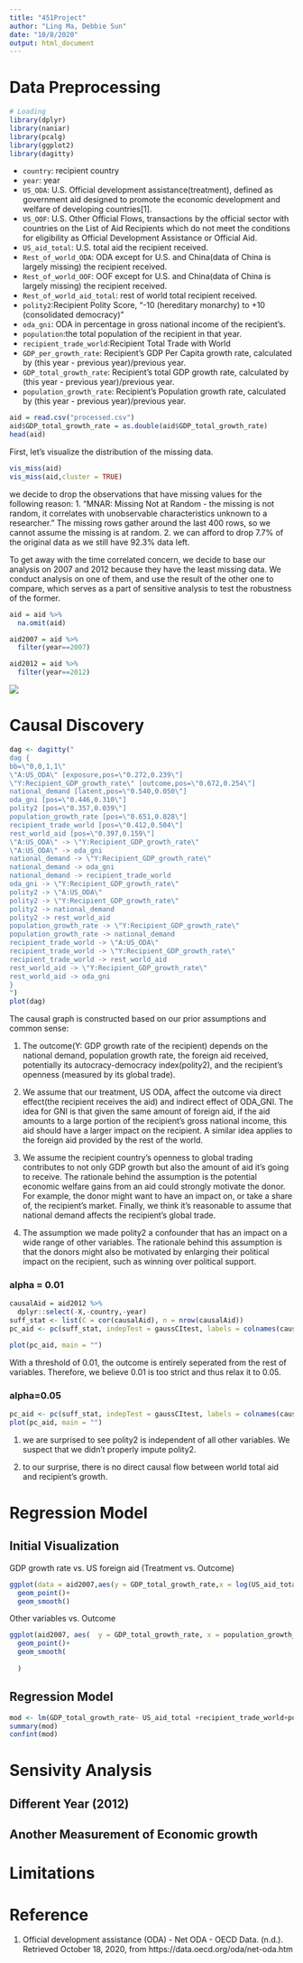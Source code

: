 ```yaml
---
title: "451Project"
author: "Ling Ma, Debbie Sun"
date: "10/8/2020"
output: html_document
---
```

# Data Preprocessing
```r
# Loading
library(dplyr)
library(naniar)
library(pcalg)
library(ggplot2)
library(dagitty)
```
+ `country`: recipient country
+ `year`: year
+ `US_ODA`: U.S. Official development assistance(treatment), defined as government aid designed to promote the economic development and welfare of developing countries[1]. 
+ `US_OOF`: U.S. Other Official Flows, transactions by the official sector with countries on the List of Aid Recipients which do not meet the conditions for eligibility as Official Development Assistance or Official Aid. 
+ `US_aid_total`: U.S. total aid the recipient received.
+ `Rest_of_world_ODA`: ODA except for U.S. and China(data of China is largely missing) the recipient received.
+ `Rest_of_world_OOF`: OOF except for U.S. and China(data of China is largely missing) the recipient received.
+ `Rest_of_world_aid_total`: rest of world total recipient received.
+ `polity2`:Recipient Polity Score,  "-10 (hereditary monarchy) to +10 (consolidated democracy)"
+ `oda_gni`: ODA in percentage in gross national income of the recipient's.
+ `population`:the total population of the recipient in that year.
+ `recipient_trade_world`:Recipient Total Trade with World
+ `GDP_per_growth_rate`: Recipient's GDP Per Capita growth rate, calculated by (this year - previous year)/previous year.
+ `GDP_total_growth_rate`: Recipient's total GDP growth rate, calculated by (this year - previous year)/previous year.
+ `population_growth_rate`: Recipient's Population growth rate, calculated by (this year - previous year)/previous year.



```r
aid = read.csv("processed.csv")
aid$GDP_total_growth_rate = as.double(aid$GDP_total_growth_rate)
head(aid)
```
First, let's visualize the distribution of the missing data.
```r
vis_miss(aid)
vis_miss(aid,cluster = TRUE)
```
we decide to drop the observations that have missing values for the following reason:
1. "MNAR: Missing Not at Random - the missing is not random, it correlates with unobservable characteristics unknown to a researcher." The missing rows gather around the last 400 rows, so we cannot assume the missing is at random. 
2. we can afford to drop 7.7% of the original data as we still have 92.3% data left.

To get away with the time correlated concern, we decide to base our analysis on 2007 and 2012 because they have the least missing data. We conduct analysis on one of them, and use the result of the other one  to compare, which serves as a part of sensitive analysis to test the robustness of the former.

```r
aid = aid %>%
  na.omit(aid)

aid2007 = aid %>%
  filter(year==2007)

aid2012 = aid %>%
  filter(year==2012)
```

![](causal_graph.png)


# Causal Discovery


```r
dag <- dagitty("
dag {
bb=\"0,0,1,1\"
\"A:US_ODA\" [exposure,pos=\"0.272,0.239\"]
\"Y:Recipient_GDP_growth_rate\" [outcome,pos=\"0.672,0.254\"]
national_demand [latent,pos=\"0.540,0.050\"]
oda_gni [pos=\"0.446,0.310\"]
polity2 [pos=\"0.357,0.039\"]
population_growth_rate [pos=\"0.651,0.028\"]
recipient_trade_world [pos=\"0.412,0.504\"]
rest_world_aid [pos=\"0.397,0.159\"]
\"A:US_ODA\" -> \"Y:Recipient_GDP_growth_rate\"
\"A:US_ODA\" -> oda_gni
national_demand -> \"Y:Recipient_GDP_growth_rate\"
national_demand -> oda_gni
national_demand -> recipient_trade_world
oda_gni -> \"Y:Recipient_GDP_growth_rate\"
polity2 -> \"A:US_ODA\"
polity2 -> \"Y:Recipient_GDP_growth_rate\"
polity2 -> national_demand
polity2 -> rest_world_aid
population_growth_rate -> \"Y:Recipient_GDP_growth_rate\"
population_growth_rate -> national_demand
recipient_trade_world -> \"A:US_ODA\"
recipient_trade_world -> \"Y:Recipient_GDP_growth_rate\"
recipient_trade_world -> rest_world_aid
rest_world_aid -> \"Y:Recipient_GDP_growth_rate\"
rest_world_aid -> oda_gni
}
")
plot(dag)
```
The causal graph is constructed based on our prior assumptions and common sense:

1. The outcome(Y: GDP growth rate of the recipient) depends on the national demand, population growth rate, the foreign aid received, potentially its autocracy-democracy index(polity2), and the recipient’s openness (measured by its global trade).

2. We assume that our treatment, US ODA, affect the outcome via direct effect(the recipient receives the aid) and indirect effect of ODA_GNI. The idea for GNI is that given the same amount of foreign aid, if the aid amounts to a large portion of the recipient’s gross national income, this aid should have a larger impact on the recipient. A similar idea applies to the foreign aid provided by the rest of the world.

3. We assume the recipient country’s openness to global trading contributes to not only GDP growth but also the amount of aid it’s going to receive. The rationale behind the assumption is the potential economic welfare gains from an aid could strongly motivate the donor. For example, the donor might want to have an impact on, or take a share of, the recipient’s market. Finally, we think it’s reasonable to assume that national demand affects the recipient’s global trade.

4. The assumption we made polity2 a confounder that has an impact on a wide range of other variables. The rationale behind this assumption is that the donors might also be motivated by enlarging their political impact on the recipient, such as winning over political support. 


### alpha = 0.01
```r
causalAid = aid2012 %>%
  dplyr::select(-X,-country,-year)
suff_stat <- list(C = cor(causalAid), n = nrow(causalAid))
pc_aid <- pc(suff_stat, indepTest = gaussCItest, labels = colnames(causalAid), alpha = 0.01, skel.method = "stable.fast")

plot(pc_aid, main = "")
```

With a threshold of 0.01, the outcome is entirely seperated from the rest of variables. Therefore, we believe 0.01 is too strict and thus relax it to 0.05.

### alpha=0.05
```r
pc_aid <- pc(suff_stat, indepTest = gaussCItest, labels = colnames(causalAid), alpha = 0.05, skel.method = "stable.fast")
plot(pc_aid, main = "")
```

1. we are surprised to see polity2 is independent of all other variables. We suspect that we didn’t properly impute polity2.

2. to our surprise, there is no direct causal flow between world total aid and recipient’s growth. 










# Regression Model
## Initial Visualization
GDP growth rate vs. US foreign aid (Treatment vs. Outcome)
```r
ggplot(data = aid2007,aes(y = GDP_total_growth_rate,x = log(US_aid_total)))+
  geom_point()+
  geom_smooth()
```

Other variables vs. Outcome

```r
ggplot(aid2007, aes(  y = GDP_total_growth_rate, x = population_growth_rate)) + 
  geom_point()+
  geom_smooth(
    
  )
```


## Regression Model
```r
mod <- lm(GDP_total_growth_rate~ US_aid_total +recipient_trade_world+polity2+population_growth_rate,data = aid2007)
summary(mod)
confint(mod)
```



# Sensivity Analysis

## Different Year (2012)


## Another Measurement of Economic growth



# Limitations 



# Reference

1. Official development assistance (ODA) - Net ODA - OECD Data. (n.d.). Retrieved October 18, 2020, from https://data.oecd.org/oda/net-oda.htm


















